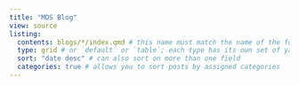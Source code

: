 ```yaml
---
title: "MDS Blog"
view: source
listing: 
  contents: blogs/*/index.qmd # this name must match the name of the folder you created in step #1; here, all Quarto docs in the `blogs` directory will be included on your listing page
  type: grid # or `default` or `table`; each type has its own set of yaml options to include
  sort: "date desc" # can also sort on more than one field
  categories: true # allows you to sort posts by assigned categories 
---
```

